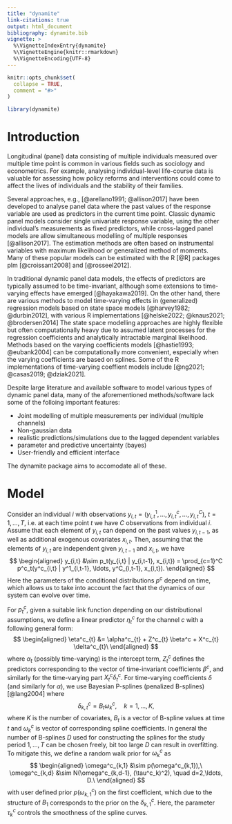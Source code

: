 ```yaml
---
title: "dynamite"
link-citations: true
output: html_document
bibliography: dynamite.bib
vignette: >
  %\VignetteIndexEntry{dynamite}
  %\VignetteEngine{knitr::rmarkdown}
  %\VignetteEncoding{UTF-8}
---
```


```r
knitr::opts_chunk$set(
  collapse = TRUE,
  comment = "#>"
)
```

```r
library(dynamite)
```

# Introduction

Longitudinal (panel) data consisting of multiple individuals measured over multiple time point is common in various fields such as sociology and econometrics. For example, analysing individual-level life-course data is valuable for assessing how policy reforms and interventions could come to affect the lives of individuals and the stability of their families. 

Several approaches, e.g., [@arellano1991; @allison2017] have been developed to analyse panel data where the past values of the response variable are used as predictors in the current time point. Classic dynamic panel models consider single univariate response variable, using the other individual's measurements as fixed predictors, while cross-lagged panel models are allow simultaneous modelling of multiple responses [@allison2017]. The estimation methods are often based on instrumental variables with maximum likelihood or generalized method of moments. Many of these popular models can be estimated with the R [@R] packages plm [@croissant2008] and [@rosseel2012]. 

In traditional dynamic panel data models, the effects of predictors are typically assumed to be time-invariant, although some extensions to time-varying effects have emerged [@hayakawa2019]. On the other hand, there are various methods to model time-varying effects in (generalized) regression models based on state space models [@harvey1982; @durbin2012], with various R implementations [@helske2022; @knaus2021; @brodersen2014] The state space modelling approaches are highly flexible but often computationally heavy due to assumed latent processes for the regression coefficients and analytically intractable marginal likelihood. Methods based on the varying coefficients models [@hastie1993; @eubank2004] can be computationally more convenient, especially when the varying coefficients are based on splines. Some of the R implementations of time-varying coeffient models include [@ng2021; @casas2019; @dziak2021].

Despite large literature and available software to model various types of dynamic panel data, many of the aforementioned methods/software lack some of the folloing important features:


* Joint modelling of multiple measurements per individual (multiple channels)
* Non-gaussian data
* realistic predictions/simulations due to the lagged dependent variables
* parameter and predictive uncertainty (bayes)
* User-friendly and efficient interface

The dynamite package aims to accomodate all of these.

# Model

Consider an individual $i$ with observations $y_{i,t} = (y^1_{i,t}, \ldots, y^c_{i,t},\ldots, y^C_{i,t})$, $t=1,\ldots,T$, i.e. at each time point $t$ we have $C$ observations from individual $i$. Assume that each element of $y_{i,t}$ can depend on the past values $y_{i,t-1}$, as well as additional exogenous covariates $x_{i,t}$. Then, assuming that the elements of $y_{i,t}$ are independent given $y_{i, t-1}$ and $x_{i,t}$, we have
$$
\begin{aligned}
y_{i,t} &\sim p_t(y_{i,t} | y_{i,t-1},  x_{i,t}) = \prod_{c=1}^C p^c_t(y^c_{i,t} | y^1_{i,t-1}, \ldots, y^C_{i,t-1}, x_{i,t}).
\end{aligned}
$$
Here the parameters of the conditional distributions $p^c$ depend on time, which allows us to take into account the fact that the dynamics of our system can evolve over time. 

For $p^c_t$, given a suitable link function depending on our distributional assumptions, we define a linear predictor $\eta^c_{t}$ for the channel $c$ with a following general form:
$$
\begin{aligned}
\eta^c_{t} &= \alpha^c_{t} + Z^c_{t} \beta^c + X^c_{t} \delta^c_{t}\
\end{aligned}
$$
where $\alpha_t$ (possibly time-varying) is the intercept term, $Z^c_t$ defines the predictors corresponding to the vector of time-invariant coefficients  $\beta^c$, and similarly for the time-varying part $X^c_{t} \delta^c_{t}$. For time-varying coefficients $\delta$ (and similarly for $\alpha$), we use Bayesian P-splines (penalized B-splines) [@lang2004] where
$$
\delta^c_{k,t} = B_t \omega_k^c, \quad k=1,\ldots,K,
$$
where $K$ is the number of covariates, $B_t$ is a vector of B-spline values at time $t$ and $\omega_k^c$ is vector of corresponding spline coefficients. In general the number of B-splines $D$ used for constructing the splines for the study period $1,\ldots,T$ can be chosen freely, bit too large $D$ can result in overfitting. To mitigate this, we define a random walk prior for $\omega^c_k$ as
$$
\begin{aligned}
\omega^c_{k,1} &\sim p(\omega^c_{k,1}),\
\omega^c_{k,d} &\sim N(\omega^c_{k,d-1}, (\tau^c_k)^2), \quad d=2,\ldots, D.\
\end{aligned}
$$
with user defined prior $p(\omega^c_{k,1})$ on the first coefficient, which due to the structure of $B_1$ corresponds to the prior on the $\delta^c_{k,1}$. Here, the parameter $\tau^c_k$ controls the smoothness of the spline curves.


